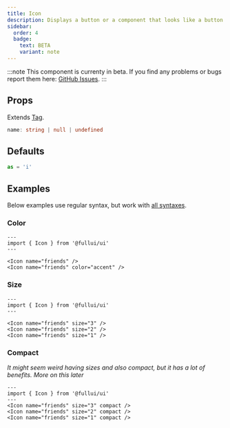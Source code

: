 ```yaml
---
title: Icon
description: Displays a button or a component that looks like a button.
sidebar:
  order: 4
  badge:
    text: BETA
    variant: note
---
```


:::note
This component is currenty in beta.
If you find any problems or bugs report them here: [GitHub Issues](https://github.com/fulldevlabs/fullui/issues).
:::

## Props
Extends [Tag](/components/tag).
```ts
name: string | null | undefined
```

## Defaults
```ts
as = 'i'
```

## Examples
Below examples use regular syntax, but work with [all syntaxes](/guides/components#syntax).

### Color
```astro live
---
import { Icon } from '@fullui/ui'
---

<Icon name="friends" />
<Icon name="friends" color="accent" />
```

### Size
```astro live
---
import { Icon } from '@fullui/ui'
---

<Icon name="friends" size="3" />
<Icon name="friends" size="2" />
<Icon name="friends" size="1" />
```

### Compact
*It might seem weird having sizes and also compact, but it has a lot of benefits. More on this later*
```astro live
---
import { Icon } from '@fullui/ui'
---
<Icon name="friends" size="3" compact />
<Icon name="friends" size="2" compact />
<Icon name="friends" size="1" compact />
```
